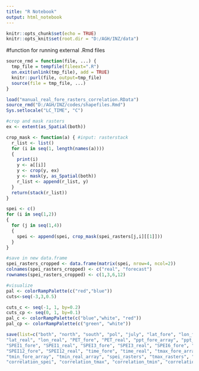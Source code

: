```yaml
---
title: "R Notebook"
output: html_notebook
---
```


```r
knitr::opts_chunk$set(echo = TRUE)
knitr::opts_knit$set(root.dir = "D:/AGH/INZ/data")
```

#function for running external .Rmd files
```r
source_rmd = function(file, ...) {
  tmp_file = tempfile(fileext=".R")
  on.exit(unlink(tmp_file), add = TRUE)
  knitr::purl(file, output=tmp_file)
  source(file = tmp_file, ...)
}
```

```r
load("manual_real_fore_rasters_correlation.RData")
source_rmd("D:/AGH/INZ/codes/shapefiles.Rmd")
Sys.setlocale("LC_TIME", "C")
```


```r

#crop and mask rasters
ex <- extent(as_Spatial(both))

crop_mask <- function(a) { #input: rasterstack
  r_list <- list()
  for (i in seq(1, length(names(a))))
  {
    print(i)
    y <- a[[i]]
    y <- crop(y, ex)
    y <- mask(y, as_Spatial(both))
    r_list <- append(r_list, y)
  }
  return(stack(r_list))  
}

spei <- c()
for (i in seq(1,2))
{
  for (j in seq(1,4))
  {
    spei <- append(spei, crop_mask(spei_rasters[j,i][[1]])) 
  }
}

#save in new data.frame
spei_rasters_cropped <- data.frame(matrix(spei, nrow=4, ncol=2))
colnames(spei_rasters_cropped) <- c("real", "forecast")
rownames(spei_rasters_cropped) <- c(1,3,6,12)

```


```r
#visualize
pal <- colorRampPalette(c("red","blue"))
cuts<-seq(-3,3,0.5)

cuts_c <- seq(-1, 1, by=0.2)
cuts_cp <- seq(0, 1, by=0.1)
pal_c <- colorRampPalette(c("blue","white", "red"))
pal_cp <- colorRampPalette(c("green", "white"))

```


```r

save(list=c("both", "north", "south", "pol", "july", "lat_fore", "lon_fore", 
"lat_real", "lon_real", "PET_fore", "PET_real", "ppt_fore_array", "ppt_real_array", 
"SPEI1_fore", "SPEI1_real", "SPEI3_fore", "SPEI3_real", "SPEI6_fore", "SPEI6_real", 
"SPEI12_fore", "SPEI12_real", "time_fore", "time_real", "tmax_fore_array", "tmax_real_array", 
"tmin_fore_array", "tmin_real_array", "spei_rasters", "tmax_rasters", "tmin_rasters", "ppt_rasters",
"correlation_spei", "correlation_tmax", "correlation_tmin", "correlation_ppt", "spei_rasters_cropped", "pal", "cuts", "pal_c", "cuts_c", "pal_cp", "cuts_cp"), file="manual_real_fore_ras_corr_crop.RData")


```

